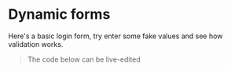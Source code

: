 
# Dynamic forms

Here's a basic login form, try enter some fake values and see how validation works.

> The code below can be live-edited

<Example />
